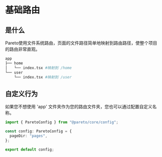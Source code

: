 # 基础路由

## 是什么

Pareto使用文件系统路由，页面的文件路径简单地映射到路由路径，使整个项目的路由非常直观。

```bash
app
├── home
│   └── index.tsx #映射到 /home
└── user
    └── index.tsx #映射到 /user
```

## 自定义行为

如果您不想使用 'app' 文件夹作为您的路由文件夹，您也可以通过配置自定义名称。

```ts
import { ParetoConfig } from "@pareto/core/config";

const config: ParetoConfig = {
  pageDir: "pages",
};

export default config;
```